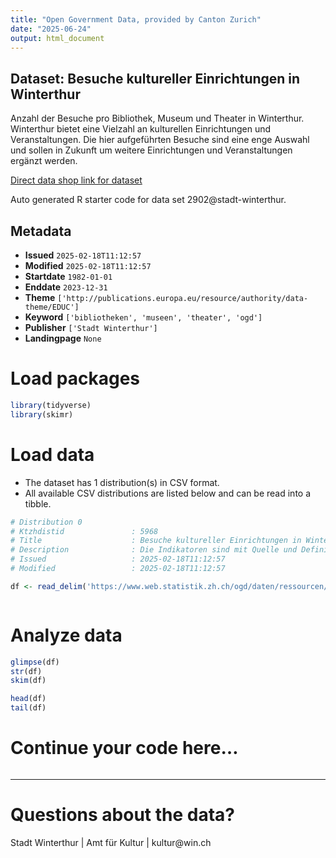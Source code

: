 ```yaml
---
title: "Open Government Data, provided by Canton Zurich"
date: "2025-06-24"
output: html_document
---
```


## Dataset: Besuche kultureller Einrichtungen in Winterthur

Anzahl der Besuche pro Bibliothek, Museum und Theater in Winterthur. Winterthur bietet eine Vielzahl an kulturellen Einrichtungen und Veranstaltungen. Die hier aufgeführten Besuche sind eine enge Auswahl und sollen in Zukunft um weitere Einrichtungen und Veranstaltungen ergänzt werden.

[Direct data shop link for dataset](https://www.zh.ch/de/politik-staat/statistik-daten/datenkatalog.html#/datasets/2902@stadt-winterthur)

Auto generated R starter code for data set 2902@stadt-winterthur.

## Metadata

- **Issued** `2025-02-18T11:12:57`
- **Modified** `2025-02-18T11:12:57`
- **Startdate** `1982-01-01`
- **Enddate** `2023-12-31`
- **Theme** `['http://publications.europa.eu/resource/authority/data-theme/EDUC']`
- **Keyword** `['bibliotheken', 'museen', 'theater', 'ogd']`
- **Publisher** `['Stadt Winterthur']`
- **Landingpage** `None`


# Load packages

```r

library(tidyverse)
library(skimr)

```

# Load data

-   The dataset has 1 distribution(s) in CSV format.
-   All available CSV distributions are listed below and can be read into a tibble.

```r

# Distribution 0
# Ktzhdistid               : 5968
# Title                    : Besuche kultureller Einrichtungen in Winterthur
# Description              : Die Indikatoren sind mit Quelle und Definition in der Ressource «Dokumentation Daten» vollständig beschrieben.
# Issued                   : 2025-02-18T11:12:57
# Modified                 : 2025-02-18T11:12:57

df <- read_delim('https://www.web.statistik.zh.ch/ogd/daten/ressourcen/KTZH_00002902_00005968.csv')



```

# Analyze data

```r

glimpse(df)
str(df)
skim(df)

head(df)
tail(df)

```

# Continue your code here...

```r

```

------------------------------------------------------------------------

# Questions about the data?

Stadt Winterthur | Amt für Kultur | kultur@win.ch
